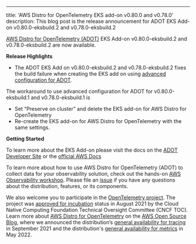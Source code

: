 ---
title: 'AWS Distro for OpenTelemetry EKS add-on v0.80.0 and v0.78.0'
description:
    This blog post is the release announcement for ADOT EKS Add-on v0.80.0-eksbuild.2 and v0.78.0-eksbuild.2


<SectionSeparator />

[AWS Distro for OpenTelemetry (ADOT)](https://aws-otel.github.io/) EKS Add-on v0.80.0-eksbuild.2 and v0.78.0-eksbuild.2 are now available.

<SectionSeparator />

**Release Highlights**

* The ADOT EKS Add on v0.80.0-eksbuild.2 and v0.78.0-eksbuild.2 fixes the build failure when creating the EKS add on using [advanced configuration for ADOT](https://aws-otel.github.io/docs/getting-started/adot-eks-add-on/add-on-configuration).


The workaround to use advanced configuration for ADOT for v0.80.0-eksbuild.1 and v0.78.0-eksbuild.1 is

- Set “Preserve on cluster” and delete the EKS add-on for AWS Distro for OpenTelemetry
- Re-create the EKS add-on for AWS Distro for OpenTelemetry with the same settings.


**Getting Started**

To learn more about the EKS Add-on please visit the docs on the [ADOT Developer Site](https://aws-otel.github.io/docs/getting-started/adot-eks-add-on) or 
the [official AWS Docs](https://docs.aws.amazon.com/eks/latest/userguide/opentelemetry.html)

To learn more about how to use AWS Distro for OpenTelemetry (ADOT) to collect data for your observability solution,
check out the hands-on [AWS Observability workshop](https://observability.workshop.aws/en/adot.html).
Please file an [issue](https://github.com/aws-observability/aws-otel-community/issues) if you have any
questions about the distribution, features, or its components.

We also welcome you to participate in the [OpenTelemetry project](https://github.com/open-telemetry).
The project was [approved for incubation](https://www.cncf.io/blog/2021/08/26/opentelemetry-becomes-a-cncf-incubating-project/) status
in August 2021 by the Cloud Native Computing Foundation Technical Oversight Committee (CNCF TOC). Learn more about
[AWS Distro for OpenTelemetry](https://aws.amazon.com/blogs/opensource/category/management-tools/aws-distro-for-opentelemetry/) on the
[AWS Open Source Blog](https://aws.amazon.com/blogs/opensource/category/management-tools/aws-distro-for-opentelemetry/), where we announced
the distribution’s [general availability for tracing](https://aws.amazon.com/blogs/opensource/aws-distro-for-opentelemetry-is-now-ga-for-tracing/) in September 2021 
and the distribution's [general availability for metrics](https://aws.amazon.com/blogs/opensource/aws-distro-for-opentelemetry-is-now-generally-available-for-metrics/) in May 2022.